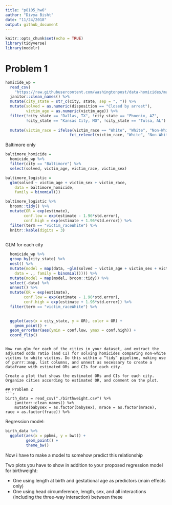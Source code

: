 ```yaml
---
title: "p8105_hw6"
author: "Divya Bisht"
date: "11/24/2018"
output: github_document
---
```


```r
knitr::opts_chunk$set(echo = TRUE)
library(tidyverse)
library(modelr)
```

# Problem 1
```r
homicide_wp = 
  read_csv(
    "https://raw.githubusercontent.com/washingtonpost/data-homicides/master/homicide-data.csv") %>%
  janitor::clean_names() %>% 
  mutate(city_state = str_c(city, state, sep = ", ")) %>%
  mutate(solved = as.numeric(disposition == "Closed by arrest"), 
         victim_age = as.numeric(victim_age)) %>%  
  filter(!city_state == "Dallas, TX", !city_state == "Phoenix, AZ", 
         !city_state == "Kansas City, MO", !city_state == "Tulsa, AL") %>% 
  
  mutate(victim_race = ifelse(victim_race == "White", "White", "Non-White"),
                            fct_relevel(victim_race, "White", "Non-White"))
```

Baltimore only
```r
baltimore_homicide = 
  homicide_wp %>%
  filter(city == "Baltimore") %>% 
  select(solved, victim_age, victim_race, victim_sex)
```

```r
baltimore_logistic = 
  glm(solved ~ victim_age + victim_sex + victim_race, 
    data = baltimore_homicide, 
    family = binomial())
```

```r
baltimore_logistic %>% 
  broom::tidy() %>% 
  mutate(OR = exp(estimate), 
        conf.low = exp(estimate - 1.96*std.error),
        conf.high = exp(estimate + 1.96*std.error)) %>%
  filter(term == "victim_raceWhite") %>%       
  knitr::kable(digits = 3)
  
```

GLM for each city

```r
  homicide_wp %>% 
  group_by(city_state) %>% 
  nest() %>%
  mutate(model = map(data, ~glm(solved ~ victim_age + victim_sex + victim_race, 
    data = ., family = binomial()))) %>% 
  mutate(model = map(model, broom::tidy)) %>% 
  select(-data) %>% 
  unnest() %>%
  mutate(OR = exp(estimate), 
        conf.low = exp(estimate - 1.96*std.error),
        conf.high = exp(estimate + 1.96*std.error)) %>% 
  filter(term == "victim_raceWhite") %>%       
  

  ggplot(aes(x = city_state, y = OR), color = OR) +
    geom_point() +
  geom_errorbar(aes(ymin = conf.low, ymax = conf.high)) +
  coord_flip()

```


```

Now run glm for each of the cities in your dataset, and extract the adjusted odds ratio (and CI) for solving homicides comparing non-white victims to white victims. Do this within a “tidy” pipeline, making use of purrr::map, list columns, and unnest as necessary to create a dataframe with estimated ORs and CIs for each city.

Create a plot that shows the estimated ORs and CIs for each city. Organize cities according to estimated OR, and comment on the plot.

## Problem 2
```r
birth_data = read_csv("./birthweight.csv") %>% 
    janitor::clean_names() %>%
    mutate(babysex = as.factor(babysex), mrace = as.factor(mrace), race = as.factor(frace)) %>%

```

Regression model: 
```r
birth_data %>% 
  ggplot(aes(x = ppbmi, y = bwt)) +  
         geom_point() + 
         theme_bw()


```
Now i have to make a model to somehow predict this relationship


Two plots you have to show in addition to your proposed regression model for birthweight: 

- One using length at birth and gestational age as predictors (main effects only)
- One using head circumference, length, sex, and all interactions (including the three-way interaction) between these


